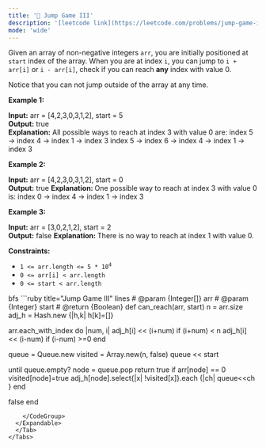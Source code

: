 ```yaml
---
title: '🧀 Jump Game III'
description: '[leetcode link](https://leetcode.com/problems/jump-game-iii/description/)'
mode: 'wide'
---
```

<Tabs>
  <Tab title="Question" icon="circle-question" iconType="regular">
    <Card>
      <p>Given an array of non-negative integers <code>arr</code>, you are initially positioned at <code>start</code>&nbsp;index of the array. When you are at index <code>i</code>, you can jump&nbsp;to <code>i + arr[i]</code> or <code>i - arr[i]</code>, check if you can reach&nbsp;<strong>any</strong> index with value 0.</p>  <p>Notice that you can not jump outside of the array at any time.</p>   <p><strong class="example">Example 1:</strong></p>   <strong>Input:</strong> arr = [4,2,3,0,3,1,2], start = 5 <br/> <strong>Output:</strong> true <br/> <strong>Explanation:</strong>  All possible ways to reach at index 3 with value 0 are:  index 5 -&gt; index 4 -&gt; index 1 -&gt; index 3  index 5 -&gt; index 6 -&gt; index 4 -&gt; index 1 -&gt; index 3    <p><strong class="example">Example 2:</strong></p>   <strong>Input:</strong> arr = [4,2,3,0,3,1,2], start = 0 <br/> <strong>Output:</strong> true  <strong>Explanation:  </strong>One possible way to reach at index 3 with value 0 is:  index 0 -&gt; index 4 -&gt; index 1 -&gt; index 3   <p><strong class="example">Example 3:</strong></p>   <strong>Input:</strong> arr = [3,0,2,1,2], start = 2 <br/> <strong>Output:</strong> false <strong>Explanation: </strong>There is no way to reach at index 1 with value 0.    <p><strong>Constraints:</strong></p>  <ul>  <li><code>1 &lt;= arr.length &lt;= 5 * 10<sup>4</sup></code></li>  <li><code>0 &lt;= arr[i] &lt;&nbsp;arr.length</code></li>  <li><code>0 &lt;= start &lt; arr.length</code></li> </ul> 
    </Card>
  </Tab>
  <Tab title="Solution" icon="lightbulb" iconType="regular" >
    <Card>
      bfs
    </Card>
  <Expandable title="code">
    <CodeGroup dropdown>
```ruby title="Jump Game III" lines
# @param {Integer[]} arr
# @param {Integer} start
# @return {Boolean}
def can_reach(arr, start)
  n = arr.size
  adj_h = Hash.new {|h,k| h[k]=[]}

  arr.each_with_index do |num, i|
    adj_h[i] << (i+num) if (i+num) < n
    adj_h[i] << (i-num) if (i-num) >=0
  end

  queue = Queue.new
  visited = Array.new(n, false)
  queue << start

  until queue.empty?
    node = queue.pop
    return true if arr[node] == 0
    visited[node]=true
    adj_h[node].select{|x| !visited[x]}.each {|ch| queue<<ch }
  end

  false
end
```
    </CodeGroup>
  </Expandable>
  </Tab>
</Tabs>